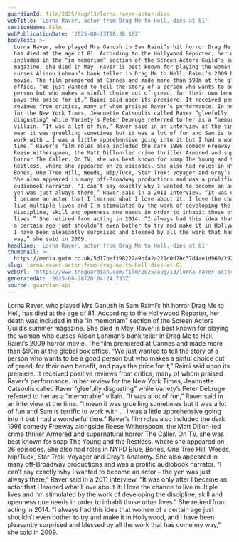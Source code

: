```yaml
---
guardianId: film/2025/aug/13/lorna-raver-actor-dies
webTitle: 'Lorna Raver, actor from Drag Me to Hell, dies at 81'
sectionName: Film
webPublicationDate: '2025-08-13T18:38:16Z'
bodyText: >-
  Lorna Raver, who played Mrs Ganush in Sam Raimi’s hit horror Drag Me to Hell,
  has died at the age of 81. According to the Hollywood Reporter, her death was
  included in the “in memoriam” section of the Screen Actors Guild’s summer
  magazine. She died in May. Raver is best known for playing the woman who
  curses Alison Lohman’s bank teller in Drag Me to Hell, Raimi’s 2009 horror
  movie. The film premiered at Cannes and made more than $90m at the global box
  office. “We just wanted to tell the story of a person who wants to be a good
  person but who makes a sinful choice out of greed, for their own benefit, and
  pays the price for it,” Raimi said upon its premiere. It received positive
  reviews from critics, many of whom praised Raver’s performance. In her review
  for the New York Times, Jeannette Catsoulis called Raver “gleefully
  disgusting” while Variety’s Peter Debruge referred to her as a “memorable”
  villain. “It was a lot of fun,” Raver said in an interview at the time. “I
  mean it was gruelling sometimes but it was a lot of fun and Sam is terrific to
  work with … I was a little apprehensive going into it but I had a wonderful
  time.” Raver’s film roles also included the dark 1996 comedy Freeway alongside
  Reese Witherspoon, the Matt Dillon-led crime thriller Armored and supernatural
  horror The Caller. On TV, she was best known for soap The Young and the
  Restless, where she appeared on 26 episodes. She also had roles in NYPD Blue,
  Bones, One Tree Hill, Weeds, Nip/Tuck, Star Trek: Voyager and Grey’s Anatomy.
  She also appeared in many off-Broadway productions and was a prolific
  audiobook narrator. “I can’t say exactly why I wanted to become an actor – the
  yen was just always there,” Raver said in a 2011 interview. “It was only after
  I became an actor that I learned what I love about it: I love the chance to
  live multiple lives and I’m stimulated by the work of developing the
  discipline, skill and openness one needs in order to inhabit those other
  lives.” She retired from acting in 2014. “I always had this idea that women of
  a certain age just shouldn’t even bother to try and make it in Hollywood, and
  I have been pleasantly surprised and blessed by all the work that has come my
  way,” she said in 2009.
headline: 'Lorna Raver, actor from Drag Me to Hell, dies at 81'
thumbnail: >-
  https://media.guim.co.uk/5d17bef198222a9bfa2a221d0d2bc37d4ae1d960/292_0_2920_2336/500.jpg
slug: lorna-raver-actor-from-drag-me-to-hell-dies-at-81
webUrl: 'https://www.theguardian.com/film/2025/aug/13/lorna-raver-actor-dies'
generatedAt: '2025-08-28T20:04:24.733Z'
source: guardian-api
---
```

Lorna Raver, who played Mrs Ganush in Sam Raimi’s hit horror Drag Me to Hell, has died at the age of 81. According to the Hollywood Reporter, her death was included in the “in memoriam” section of the Screen Actors Guild’s summer magazine. She died in May. Raver is best known for playing the woman who curses Alison Lohman’s bank teller in Drag Me to Hell, Raimi’s 2009 horror movie. The film premiered at Cannes and made more than $90m at the global box office. “We just wanted to tell the story of a person who wants to be a good person but who makes a sinful choice out of greed, for their own benefit, and pays the price for it,” Raimi said upon its premiere. It received positive reviews from critics, many of whom praised Raver’s performance. In her review for the New York Times, Jeannette Catsoulis called Raver “gleefully disgusting” while Variety’s Peter Debruge referred to her as a “memorable” villain. “It was a lot of fun,” Raver said in an interview at the time. “I mean it was gruelling sometimes but it was a lot of fun and Sam is terrific to work with … I was a little apprehensive going into it but I had a wonderful time.” Raver’s film roles also included the dark 1996 comedy Freeway alongside Reese Witherspoon, the Matt Dillon-led crime thriller Armored and supernatural horror The Caller. On TV, she was best known for soap The Young and the Restless, where she appeared on 26 episodes. She also had roles in NYPD Blue, Bones, One Tree Hill, Weeds, Nip/Tuck, Star Trek: Voyager and Grey’s Anatomy. She also appeared in many off-Broadway productions and was a prolific audiobook narrator. “I can’t say exactly why I wanted to become an actor – the yen was just always there,” Raver said in a 2011 interview. “It was only after I became an actor that I learned what I love about it: I love the chance to live multiple lives and I’m stimulated by the work of developing the discipline, skill and openness one needs in order to inhabit those other lives.” She retired from acting in 2014. “I always had this idea that women of a certain age just shouldn’t even bother to try and make it in Hollywood, and I have been pleasantly surprised and blessed by all the work that has come my way,” she said in 2009.

